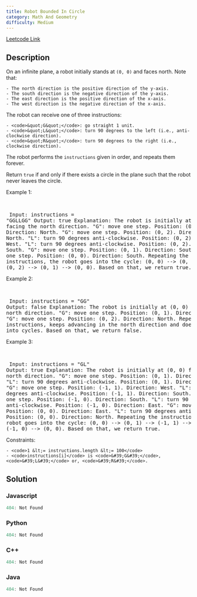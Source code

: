 ```yaml
---
title: Robot Bounded In Circle
category: Math And Geometry
difficulty: Medium
---
```


<Callout>

[Leetcode Link](https://leetcode.com/problems/robot-bounded-in-circle)

</Callout>

## Description
On an infinite plane, a robot initially stands at <code>(0, 0)</code> and faces north. Note that:


	- The north direction is the positive direction of the y-axis.
	- The south direction is the negative direction of the y-axis.
	- The east direction is the positive direction of the x-axis.
	- The west direction is the negative direction of the x-axis.


The robot can receive one of three instructions:


	- <code>&quot;G&quot;</code>: go straight 1 unit.
	- <code>&quot;L&quot;</code>: turn 90 degrees to the left (i.e., anti-clockwise direction).
	- <code>&quot;R&quot;</code>: turn 90 degrees to the right (i.e., clockwise direction).


The robot performs the <code>instructions</code> given in order, and repeats them forever.

Return <code>true</code> if and only if there exists a circle in the plane such that the robot never leaves the circle.

 
Example 1:

<br /><pre className="overflow-x-auto">
Input: instructions = &quot;GGLLGG&quot;
Output: true
Explanation: The robot is initially at (0, 0) facing the north direction.
&quot;G&quot;: move one step. Position: (0, 1). Direction: North.
&quot;G&quot;: move one step. Position: (0, 2). Direction: North.
&quot;L&quot;: turn 90 degrees anti-clockwise. Position: (0, 2). Direction: West.
&quot;L&quot;: turn 90 degrees anti-clockwise. Position: (0, 2). Direction: South.
&quot;G&quot;: move one step. Position: (0, 1). Direction: South.
&quot;G&quot;: move one step. Position: (0, 0). Direction: South.
Repeating the instructions, the robot goes into the cycle: (0, 0) --&gt; (0, 1) --&gt; (0, 2) --&gt; (0, 1) --&gt; (0, 0).
Based on that, we return true.
</pre>

Example 2:

<br /><pre className="overflow-x-auto">
Input: instructions = &quot;GG&quot;
Output: false
Explanation: The robot is initially at (0, 0) facing the north direction.
&quot;G&quot;: move one step. Position: (0, 1). Direction: North.
&quot;G&quot;: move one step. Position: (0, 2). Direction: North.
Repeating the instructions, keeps advancing in the north direction and does not go into cycles.
Based on that, we return false.
</pre>

Example 3:

<br /><pre className="overflow-x-auto">
Input: instructions = &quot;GL&quot;
Output: true
Explanation: The robot is initially at (0, 0) facing the north direction.
&quot;G&quot;: move one step. Position: (0, 1). Direction: North.
&quot;L&quot;: turn 90 degrees anti-clockwise. Position: (0, 1). Direction: West.
&quot;G&quot;: move one step. Position: (-1, 1). Direction: West.
&quot;L&quot;: turn 90 degrees anti-clockwise. Position: (-1, 1). Direction: South.
&quot;G&quot;: move one step. Position: (-1, 0). Direction: South.
&quot;L&quot;: turn 90 degrees anti-clockwise. Position: (-1, 0). Direction: East.
&quot;G&quot;: move one step. Position: (0, 0). Direction: East.
&quot;L&quot;: turn 90 degrees anti-clockwise. Position: (0, 0). Direction: North.
Repeating the instructions, the robot goes into the cycle: (0, 0) --&gt; (0, 1) --&gt; (-1, 1) --&gt; (-1, 0) --&gt; (0, 0).
Based on that, we return true.
</pre>

 
Constraints:


	- <code>1 &lt;= instructions.length &lt;= 100</code>
	- <code>instructions[i]</code> is <code>&#39;G&#39;</code>, <code>&#39;L&#39;</code> or, <code>&#39;R&#39;</code>.



## Solution

### Javascript
```javascript
404: Not Found
```
### Python
```python
404: Not Found
```
### C++
```cpp
404: Not Found
```
### Java
```java
404: Not Found
```



